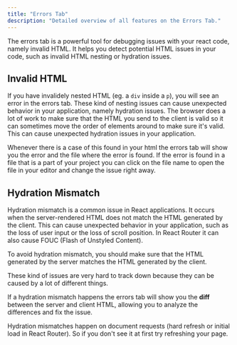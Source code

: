 ---
title: "Errors Tab"
description: "Detailed overview of all features on the Errors Tab."
---


The errors tab is a powerful tool for debugging issues with your react code, namely invalid HTML.
It helps you detect potential HTML issues in your code, such as invalid HTML nesting or hydration issues.

## Invalid HTML

If you have invalidely nested HTML (eg. a `div` inside a `p`), you will see an error in the errors tab.
These kind of nesting issues can cause unexpected behavior in your application, namely hydration issues.
The browser does a lot of work to make sure that the HTML you send to the client is valid so it can
sometimes move the order of elements around to make sure it's valid. This can cause unexpected hydration
issues in your application.

Whenever there is a case of this found in your html the errors tab will show you the error and the file
where the error is found. If the error is found in a file that is a part of your project you can click on the
file name to open the file in your editor and change the issue right away.

## Hydration Mismatch

Hydration mismatch is a common issue in React applications. It occurs when the server-rendered HTML does not match the
HTML generated by the client. This can cause unexpected behavior in your application,
such as the loss of user input or the loss of scroll position. In React Router it can also cause FOUC (Flash of Unstyled Content).

To avoid hydration mismatch, you should make sure that the HTML generated by the server matches the HTML generated by
the client.

These kind of issues are very hard to track down because they can be caused by a lot of different things.

If a hydration mismatch happens the errors tab will show you the **diff** between the server and client HTML, allowing
you to analyze the differences and fix the issue.

<Info>
Hydration mismatches happen on document requests (hard refresh or initial load in React Router). So if you don't see it at first
try refreshing your page.
</Info>